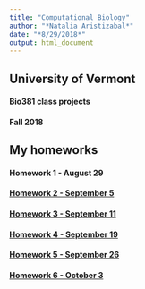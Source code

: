 ```yaml
---
title: "Computational Biology"
author: "*Natalia Aristizabal*"
date: "*8/29/2018*"
output: html_document
---
```


## University of Vermont

#### Bio381 class projects
#### Fall 2018

## My homeworks 


####  Homework 1 - August 29

#### [Homework 2 - September 5](hw2_attempt2.html)

#### [Homework 3 - September 11](markdown_beamer_presentations_hw3.pdf)

#### [Homework 4 - September 19](hw4_sept19_Natalia_A.html)

#### [Homework 5 - September 26](hw5_sept26_Natalia_A.html)

#### [Homework 6 - October 3](hw6_Oct3_Natalia_A.html)
